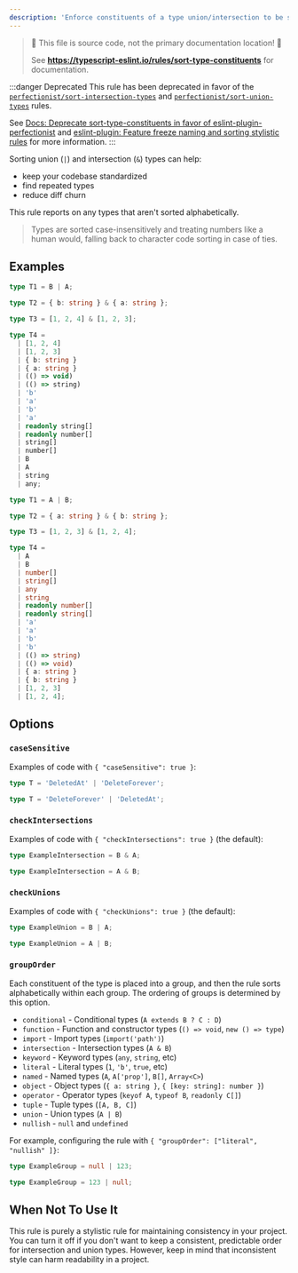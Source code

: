 ```yaml
---
description: 'Enforce constituents of a type union/intersection to be sorted alphabetically.'
---
```



> 🛑 This file is source code, not the primary documentation location! 🛑
>
> See **https://typescript-eslint.io/rules/sort-type-constituents** for documentation.

:::danger Deprecated
This rule has been deprecated in favor of the [`perfectionist/sort-intersection-types`](https://perfectionist.dev/rules/sort-intersection-types) and [`perfectionist/sort-union-types`](https://perfectionist.dev/rules/sort-union-types) rules.

See [Docs: Deprecate sort-type-constituents in favor of eslint-plugin-perfectionist](https://github.com/typescript-eslint/typescript-eslint/issues/8915) and [eslint-plugin: Feature freeze naming and sorting stylistic rules](https://github.com/typescript-eslint/typescript-eslint/issues/8792) for more information.
:::

Sorting union (`|`) and intersection (`&`) types can help:

- keep your codebase standardized
- find repeated types
- reduce diff churn

This rule reports on any types that aren't sorted alphabetically.

> Types are sorted case-insensitively and treating numbers like a human would, falling back to character code sorting in case of ties.

## Examples

<Tabs>
<TabItem value="❌ Incorrect">

```ts
type T1 = B | A;

type T2 = { b: string } & { a: string };

type T3 = [1, 2, 4] & [1, 2, 3];

type T4 =
  | [1, 2, 4]
  | [1, 2, 3]
  | { b: string }
  | { a: string }
  | (() => void)
  | (() => string)
  | 'b'
  | 'a'
  | 'b'
  | 'a'
  | readonly string[]
  | readonly number[]
  | string[]
  | number[]
  | B
  | A
  | string
  | any;
```

</TabItem>
<TabItem value="✅ Correct">

```ts
type T1 = A | B;

type T2 = { a: string } & { b: string };

type T3 = [1, 2, 3] & [1, 2, 4];

type T4 =
  | A
  | B
  | number[]
  | string[]
  | any
  | string
  | readonly number[]
  | readonly string[]
  | 'a'
  | 'a'
  | 'b'
  | 'b'
  | (() => string)
  | (() => void)
  | { a: string }
  | { b: string }
  | [1, 2, 3]
  | [1, 2, 4];
```

</TabItem>
</Tabs>

## Options

### `caseSensitive`

Examples of code with `{ "caseSensitive": true }`:

<Tabs>
<TabItem value="❌ Incorrect">

```ts option='{ "caseSensitive": true }'
type T = 'DeletedAt' | 'DeleteForever';
```

</TabItem>
<TabItem value="✅ Correct">

```ts option='{ "caseSensitive": true }'
type T = 'DeleteForever' | 'DeletedAt';
```

</TabItem>
</Tabs>

### `checkIntersections`

Examples of code with `{ "checkIntersections": true }` (the default):

<Tabs>
<TabItem value="❌ Incorrect">

```ts option='{ "checkIntersections": true }'
type ExampleIntersection = B & A;
```

</TabItem>
<TabItem value="✅ Correct">

```ts option='{ "checkIntersections": true }'
type ExampleIntersection = A & B;
```

</TabItem>
</Tabs>

### `checkUnions`

Examples of code with `{ "checkUnions": true }` (the default):

<Tabs>
<TabItem value="❌ Incorrect">

```ts option='{ "checkUnions": true }'
type ExampleUnion = B | A;
```

</TabItem>
<TabItem value="✅ Correct">

```ts option='{ "checkUnions": true }'
type ExampleUnion = A | B;
```

</TabItem>
</Tabs>

### `groupOrder`

Each constituent of the type is placed into a group, and then the rule sorts alphabetically within each group.
The ordering of groups is determined by this option.

- `conditional` - Conditional types (`A extends B ? C : D`)
- `function` - Function and constructor types (`() => void`, `new () => type`)
- `import` - Import types (`import('path')`)
- `intersection` - Intersection types (`A & B`)
- `keyword` - Keyword types (`any`, `string`, etc)
- `literal` - Literal types (`1`, `'b'`, `true`, etc)
- `named` - Named types (`A`, `A['prop']`, `B[]`, `Array<C>`)
- `object` - Object types (`{ a: string }`, `{ [key: string]: number }`)
- `operator` - Operator types (`keyof A`, `typeof B`, `readonly C[]`)
- `tuple` - Tuple types (`[A, B, C]`)
- `union` - Union types (`A | B`)
- `nullish` - `null` and `undefined`

For example, configuring the rule with `{ "groupOrder": ["literal", "nullish" ]}`:

<Tabs>
<TabItem value="❌ Incorrect">

```ts option='{ "groupOrder": ["literal", "nullish" ]}'
type ExampleGroup = null | 123;
```

</TabItem>
<TabItem value="✅ Correct">

```ts option='{ "groupOrder": ["literal", "nullish" ]}'
type ExampleGroup = 123 | null;
```

</TabItem>
</Tabs>

## When Not To Use It

This rule is purely a stylistic rule for maintaining consistency in your project.
You can turn it off if you don't want to keep a consistent, predictable order for intersection and union types.
However, keep in mind that inconsistent style can harm readability in a project.
